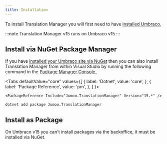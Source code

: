 ```yaml
---
title: Installation
---
```


To install Translation Manager you will first need to have [installed Umbraco.](https://our.umbraco.com/documentation/Fundamentals/Setup/Install/)

:::note
Translation Manager v15 runs on Umbraco v15
::: 

## Install via NuGet Package Manager 
If you have [installed your Umbraco site via NuGet](https://our.umbraco.com/documentation/Fundamentals/Setup/Install/install-umbraco-with-nuget) then you can also install Translation Manager from within Visual Studio by running the following command in the [Package Manager Console.](https://docs.microsoft.com/en-us/nuget/consume-packages/install-use-packages-powershell)



<Tabs
  defaultValue="core"
  values={[
    { label: 'Dotnet', value: 'core', },
    { label: 'Package Reference', value: 'pm', },
  ]
}>
<TabItem value="pm">

```cli
<PackageReference Include="Jumoo.TranslationManager" Version="15.*" />
```

</TabItem>
<TabItem value="core">

```cli
dotnet add package Jumoo.TranslationManager
```

</TabItem>
</Tabs>


## Install as Package 
On Umbraco v15 you can't install packages via the backoffice, it must be installed via NuGet.
 
